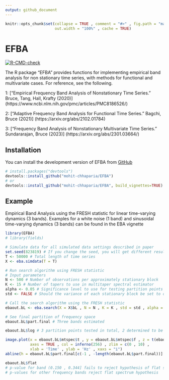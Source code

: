 ```yaml
---
output: github_document
---
```


<!-- README.md is generated from README.Rmd. Please edit that file -->

```r
knitr::opts_chunk$set(collapse = TRUE , comment = "#>" , fig.path = "man/figures/README-" , 
                      out.width = "100%" , cache = TRUE)
```

# EFBA

<!-- badges: start -->
[![R-CMD-check](https://github.com/mohit-chhaparia/EFBA/actions/workflows/R-CMD-check.yaml/badge.svg)](https://github.com/mohit-chhaparia/EFBA/actions/workflows/R-CMD-check.yaml)
<!-- badges: end -->

The R package "EFBA" provides functions for implementing empirical band analysis for non stationary time series, with methods for functional and multivariate cases. For reference, see the following.

1: ["Empirical Frequency Band Analysis of Nonstationary Time Series." Bruce, Tang, Hall, Krafty (2020)] (https://www.ncbi.nlm.nih.gov/pmc/articles/PMC8186526/) 

2: ["Adaptive Frequency Band Analysis for Functional Time Series." Bagchi, Bruce (2021)] (https://arxiv.org/abs/2102.01784) 

3: ["Frequency Band Analysis of Nonstationary Multivariate Time Series." Sundararajan, Bruce (2023)] (https://arxiv.org/abs/2301.03664/)

## Installation

You can install the development version of EFBA from [GitHub](https://github.com/mohit-chhaparia/EFBA)

``` r
# install.packages("devtools")
devtools::install_github("mohit-chhaparia/EFBA")
# or
devtools::install_github("mohit-chhaparia/EFBA", build_vignettes=TRUE)
```

## Example

Empirical Band Analysis using the FRESH statistic for linear time-varying dynamics (3 bands). Examples for a white noise (1 band) and sinusoidal time-varying dynamics (3 bands) can be found in the EBA vignette 

```r
library(EFBA)
# library(fields)

# Simulate data for all simulated data settings described in paper
set.seed(823819) # If you change the seed, you will get different results
T <- 50000 # Total length of time series 
X <- eba.simdata(T = T)

# Run search algorithm using FRESH statistic
# Input parameters
N <- 500 # Number of observations per approximately stationary block
K <- 15 # Number of tapers to use in multitaper spectral estimator
alpha <- 0.05 # Significance level to use for testing partition points using FRESH statistic
std <- FALSE # Should the variance of each stationary block be set to one across all blocks? (TRUE or FALSE)

# Call the search algorithm using the FRESH statistic 
ebaout.bL <- eba.search(X = X$bL , N = N , K = K , std = std , alpha = alpha)

# See final partition of frequency space
ebaout.bL$part.final # Three bands estimated

ebaout.bL$log # 3 partition points tested in total, 2 determined to be significant

image.plot(x = ebaout.bL$mtspec$t , y = ebaout.bL$mtspec$f , z = t(ebaout.bL$mtspec$mtspec) , 
           axes = TRUE , col = inferno(256) , zlim = c(0 , 10) , 
           xlab = 'Time' , ylab = 'Hz' , xaxs = "i") 
abline(h = ebaout.bL$part.final[c(-1 , -length(ebaout.bL$part.final))] , col = 'green')

ebaout.bL$flat 
# p-value for band (0.150 , 0.344] fails to reject hypothesis of flat spectrum
# p-values for other frequency bands reject flat spectrum hypothesis
```
